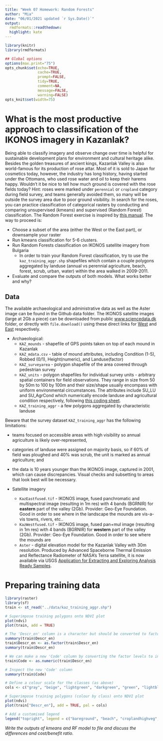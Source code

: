 ```yaml
---
title: "Week 07 Homework: Random Forests"
author: "Mia"
date: "06/01/2021 updated `r Sys.Date()`"
output:
  rmdformats::readthedown:
  highlight: kate
---
```


```r
library(knitr)
library(rmdformats)

## Global options
options(max.print="75")
opts_chunk$set(echo=TRUE,
               cache=TRUE,
               prompt=FALSE,
               tidy=TRUE,
               comment=NA,
               message=FALSE,
               warning=FALSE)
opts_knit$set(width=75)
```

# What is the most productive approach to classification of the IKONOS imagery in Kazanlak?

Being able to classify imagery and observe change over time is helpful for sustainable development plans for environment and cultural heritage alike. Besides the golden treasures of ancient kings, Kazanlak Valley is also world-famous for its production of rose attar. Most of it is sold to Japan for cosmetics today, however, the industry has long history, having started under the Ottomans, who used rose water and oil to keep their harems happy. 
Wouldn't it be nice to tell how much ground is covered with the rose fields today? Hint: roses were marked under `perennial` or `cropland` category during field survey, and teams generally avoided them, so many will be outside the survey area due to poor ground visibility. In search for the roses, you can practice classification of categorical rasters by conducting and comparing unsupervised (kmeans) and supervised (Random Forest) classification. The Random Forest exercise is inspired by [this manual](https://geoscripting-wur.github.io/AdvancedRasterAnalysis/).
The way to proceed is: 

* Choose a subset of the area (either the West or the East part), or downsample your raster
* Run kmeans classification for 5-6 clusters. 
* Run Random Forests classification on IKONOS satellite imagery from Bulgaria
  - In order to train your Random Forest classification, try to use the `kaz_training_aggr.shp` shapefiles which contain a couple polygons aggregated by landuse (annual vs perennial agriculture, beach, forest, scrub, urban, water) within the area walked in 2009-2011.
* Evaluate and compare the outputs of both models. What works better and why?

## Data
The available archaeological and administrative data as well as the Aster image can be found in the Github data folder. The IKONOS satellite images (large at 2Gb a piece) can be downloaded from public [www.sciencedata.dk](https://sciencedata.dk/shared/104dc1b7a08529650379d858979ae104) folder, or directly with `file.download()` using these direct links for [West](https://sciencedata.dk/public/104dc1b7a08529650379d858979ae104/KazWestfused.tif) and [East](https://sciencedata.dk/public/104dc1b7a08529650379d858979ae104/KazEastfused.tif) respectively. 

* Archaeological:
  - `KAZ_mounds` -  shapefile of GPS points taken on top of each mound in Kazanlak 
  - `KAZ_mdata.csv` - table of mound attributes, including Condition (1-5), Robbed (0/1), Height(numeric), and Landuse(factor)
  - `KAZ_surveyarea` - polygon shapefile of the area covered through pedestrian survey  
  - `KAZ_units` - polygon shapefiles for individual survey units - arbitrary spatial containers for field observations. They range in size from 50 by 50m to 100 by 100m and their size/shape usually encompass with uniform environmental circumstances. The attributes include SU_LU and SU_AgrCond which numerically encode landuse and agricultural condition respectively, following [this coding sheet](https://docs.google.com/spreadsheets/d/14HoYRAKdi4w82nzCqhVcynGyjwrB6gutBePIs3c7Om0/edit#gid=1709790093). 
  - `KAZ_training_aggr` - a few polygons aggregated by characteristic landuse 
  
Beware that the survey dataset `KAZ_training_aggr` has the following limitations:

* teams focused on accessible areas with high visibility so annual agriculture is likely over-represented,
* categories of landuse were assigned on majority basis, so if 60% of field was ploughed and 40% was scrub, the unit is marked as annual agriculture; and
* the data is 10 years younger than the IKONOS image, captured in 2001, which can cause discrepancies. Visual checks and subsetting to areas that look best will be necessary.

* Satellite imagery
  - `KazEastfused.tif` - IKONOS image, fused panchromatic and multispectral image (resulting in 1m res) with 4 bands (BGRNIR) for **eastern** part of the valley (2Gb). Provider: Geo-Eye Foundation. Good in order to see where in the landscape the mounds are vis-a-vis towns, rivers, etc..
  - `KazWestfused.tif` - IKONOS image, fused pan+mul image (resulting in 1m res) with 4 bands (BGRNIR) for **western** part of the valley (2Gb). Provider: Geo-Eye Foundation. Good in order to see where the mounds are
  - `Aster` - digital elevation model for the Kazanlak Valley with 30m resolution. Produced by Advanced Spaceborne Thermal Emission and Reflectance Radiometer of NASA's Terra satellite, it is now available via USGS  [Application for Extracting and Exploring Analysis Ready Samples](https://lpdaacsvc.cr.usgs.gov/appeears/).


# Preparing training data
```r
library(raster)
library(sf)
train <- st_read("../data/kaz_training_aggr.shp")
```

```r
# Superimpose training polygons onto NDVI plot
plot(ndvi)
plot(train, add = TRUE)
```

```r
# The 'Descr_en' column is a character but should be converted to factor 
summary(train$Descr_en)
train$Descr_en <- as.factor(train$Descr_en)
summary(train$Descr_en)
```

```r
# We can make a new 'Code' column by converting the factor levels to integer by using the as.numeric() function
train$Code <- as.numeric(train$Descr_en)

# Inspect the new 'Code' column
summary(train$Code)
```

```r
# Define a colour scale for the classes (as above)
cols <- c("gray", "beige", "lightgreen", "darkgreen", "green", "lightblue", "yellow", "black")

# Superimpose training polygons (colour by class) onto NDVI plot
plot(ndvi)
plot(train["Descr_en"], add = TRUE, pal = cols)

# Add a customised legend
legend("topright", legend = c("bareground", "beach", "croplandhighveg", "forest", "meadow", "reservoir", "seedlings", "village"), fill = cols, bg = "white")
```






*Write the outputs of kmeans and RF model to file and discuss the differences and cost/benefit ratio.*